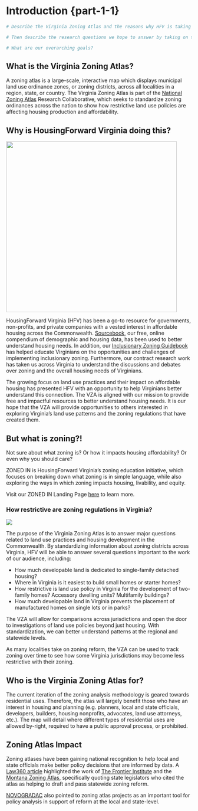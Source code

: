 # Introduction {part-1-1}

```r

# Describe the Virginia Zoning Atlas and the reasons why HFV is taking on this project.

# Then describe the research questions we hope to answer by taking on this project.

# What are our overarching goals?


```

## What is the Virginia Zoning Atlas?

A zoning atlas is a large-scale, interactive map which displays municipal land use ordinance zones, or zoning districts, across all localities in a region, state, or country. The Virginia Zoning Atlas is part of the [National Zoning Atlas](https://zoningatlas.org) Research Collaborative, which seeks to standardize zoning ordinances across the nation to show how restrictive land use policies are affecting housing production and affordability.

## Why is HousingForward Virginia doing this?

![](img/hfv_logo.jpg){fig-align="center" width="463"}

HousingForward Virginia (HFV) has been a go-to resource for governments, non-profits, and private companies with a vested interest in affordable housing across the Commonwealth. [Sourcebook](https://housingforwardva.org/toolkits/sourcebook/), our free, online compendium of demographic and housing data, has been used to better understand housing needs. In addition, our [Inclusionary Zoning Guidebook](https://housingforwardva.org/focused-initiatives/inclusionary-housing/) has helped educate Virginians on the opportunities and challenges of implementing inclusionary zoning. Furthermore, our contract research work has taken us across Virginia to understand the discussions and debates over zoning and the overall housing needs of Virginians.

The growing focus on land use practices and their impact on affordable housing has presented HFV with an opportunity to help Virginians better understand this connection. The VZA is aligned with our mission to provide free and impactful resources to better understand housing needs. It is our hope that the VZA will provide opportunities to others interested in exploring Virginia's land use patterns and the zoning regulations that have created them.

::: callout-note
## But what is zoning?!

Not sure about what zoning is? Or how it impacts housing affordability? Or even why you should care?

ZONED IN is HousingForward Virginia's zoning education initiative, which focuses on breaking down what zoning is in simple language, while also exploring the ways in which zoning impacts housing, livability, and equity.

Visit our ZONED IN Landing Page [here](https://housingforwardva.org/focused-initiatives/zoning/) to learn more.
:::

### How restrictive are zoning regulations in Virginia?

![](img/zoning_map.png){fig-align="center"}

The purpose of the Virginia Zoning Atlas is to answer major questions related to land use practices and housing development in the Commonwealth. By standardizing information about zoning districts across Virginia, HFV will be able to answer several questions important to the work of our audience, including:

-   How much developable land is dedicated to single-family detached housing?
-   Where in Virginia is it easiest to build small homes or starter homes?
-   How restrictive is land use policy in Virginia for the development of two-family homes? Accessory dwelling units? Multifamily buildings?
-   How much developable land in Virginia prevents the placement of manufactured homes on single lots or in parks?

The VZA will allow for comparisons across jurisdictions and open the door to investigations of land use policies beyond just housing. With standardization, we can better understand patterns at the regional and statewide levels.

As many localities take on zoning reform, the VZA can be used to track zoning over time to see how some Virginia jurisdictions may become less restrictive with their zoning.

## Who is the Virginia Zoning Atlas for?

The current iteration of the zoning analysis methodology is geared towards residential uses. Therefore, the atlas will largely benefit those who have an interest in housing and planning (e.g. planners, local and state officials, developers, builders, housing nonprofits, advocates, land use attorneys, etc.). The map will detail where different types of residential uses are allowed by-right, required to have a public approval process, or prohibited.

## Zoning Atlas Impact

Zoning atlases have been gaining national recognition to help local and state officials make better policy decisions that are informed by data. A [Law360 article](https://www.law360.com/real-estate-authority/articles/1712572/zoning-atlases-will-aid-state-housing-reform-advocates-say) highlighted the work of [The Frontier Institute](https://frontierinstitute.org/) and the [Montana Zoning Atlas](https://frontierinstitute.org/reports/the-montana-zoning-atlas-2-0/), specifically quoting state legislators who cited the atlas as helping to draft and pass statewide zoning reform.

[NOVOGRADAC](https://www.novoco.com/notes-from-novogradac/national-zoning-atlas-could-contribute-zoning-law-reform-policy-analysis) also pointed to zoning atlas projects as an important tool for policy analysis in support of reform at the local and state-level.
